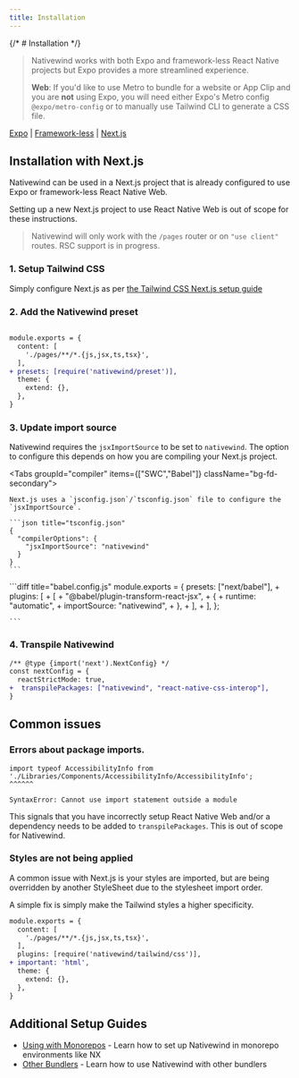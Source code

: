 ```yaml
---
title: Installation
---
```


{/* # Installation */}

> Nativewind works with both Expo and framework-less React Native projects but Expo provides a more streamlined experience.
> 
> **Web**: If you'd like to use Metro to bundle for a website or App Clip and you are **not** using Expo, you will need either Expo's Metro config `@expo/metro-config` or to manually use Tailwind CLI to generate a CSS file.


<a href="./" className="decoration-transparent hover:decoration-fd-foreground opacity-70 hover:opacity-100 underline-offset-8 rounded-lg p-4">Expo</a> 
| <a href="./frameworkless" className="decoration-transparent hover:decoration-fd-foreground opacity-70 hover:opacity-100 underline-offset-8 rounded-lg p-4">Framework-less</a> 
| <a href="./nextjs" className="underline underline-offset-8 text-fd-primary hover:opacity-100 p-4">Next.js</a>

## Installation with Next.js

Nativewind can be used in a Next.js project that is already configured to use Expo or framework-less React Native Web.

Setting up a new Next.js project to use React Native Web is out of scope for these instructions.

> Nativewind will only work with the `/pages` router or on `"use client"` routes. RSC support is in progress.

### 1. Setup Tailwind CSS

Simply configure Next.js as per [the Tailwind CSS Next.js setup guide](https://v3.tailwindcss.com/docs/guides/nextjs)

### 2. Add the Nativewind preset

```diff title="tailwind.config.js"

module.exports = {
  content: [
    './pages/**/*.{js,jsx,ts,tsx}',
  ],
+ presets: [require('nativewind/preset')],
  theme: {
    extend: {},
  },
}
```

### 3. Update import source

Nativewind requires the `jsxImportSource` to be set to `nativewind`. The option to configure this depends on how you are compiling your Next.js project.

<Tabs groupId="compiler" items={["SWC","Babel"]} className="bg-fd-secondary">
  <Tab value="swc" className="bg-fd-card p-1 rounded-xl border [&>p]:px-4 [&>p]:pt-4">
    
    Next.js uses a `jsconfig.json`/`tsconfig.json` file to configure the `jsxImportSource`.

    ```json title="tsconfig.json"
    {
      "compilerOptions": {
        "jsxImportSource": "nativewind"
      }
    }
    ```
  </Tab>
  <Tab value="babel" className="bg-fd-card rounded-xl">
    ```diff title="babel.config.js"
    module.exports = {
      presets: ["next/babel"],
    +  plugins: [
    +    [
    +      "@babel/plugin-transform-react-jsx",
    +      {
    +        runtime: "automatic",
    +        importSource: "nativewind",
    +      },
    +    ],
    +  ],
    };

    ```
  </Tab>
</Tabs>

### 4. Transpile Nativewind

```diff title="next.config.js"
/** @type {import('next').NextConfig} */
const nextConfig = {
  reactStrictMode: true,
+  transpilePackages: ["nativewind", "react-native-css-interop"],
}
```

## Common issues

### Errors about package imports.

```
import typeof AccessibilityInfo from './Libraries/Components/AccessibilityInfo/AccessibilityInfo';
^^^^^^

SyntaxError: Cannot use import statement outside a module
```

This signals that you have incorrectly setup React Native Web and/or a dependency needs to be added to `transpilePackages`. This is out of scope for Nativewind.

### Styles are not being applied

A common issue with Next.js is your styles are imported, but are being overridden by another StyleSheet due to the stylesheet import order.

A simple fix is simply make the Tailwind styles a higher specificity.

```diff title=tailwind.config.json
module.exports = {
  content: [
    './pages/**/*.{js,jsx,ts,tsx}',
  ],
  plugins: [require('nativewind/tailwind/css')],
+ important: 'html',
  theme: {
    extend: {},
  },
}
```

## Additional Setup Guides

- [Using with Monorepos](./using-with-monorepos) - Learn how to set up Nativewind in monorepo environments like NX
- [Other Bundlers](/docs/guides/other-bundlers) - Learn how to use Nativewind with other bundlers